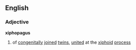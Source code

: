 ==English==
===Adjective===
'''xiphopagus'''
#of [[congenitally]] [[joined]] [[twin]]s, [[united]] at the [[xiphoid]] [[process]]